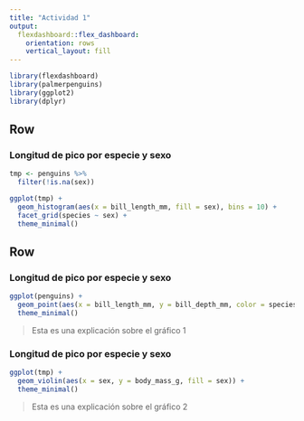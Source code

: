 ```yaml
---
title: "Actividad 1"
output: 
  flexdashboard::flex_dashboard:
    orientation: rows
    vertical_layout: fill
---
```


```r
library(flexdashboard)
library(palmerpenguins)
library(ggplot2)
library(dplyr)
```

Row
-----------------------------------------------------------------------

### Longitud de pico por especie y sexo

```r
tmp <- penguins %>%
  filter(!is.na(sex))

ggplot(tmp) +
  geom_histogram(aes(x = bill_length_mm, fill = sex), bins = 10) +
  facet_grid(species ~ sex) +
  theme_minimal()
```


Row {.tabset}
-----------------------------------------------------------------------

### Longitud de pico por especie y sexo

```r
ggplot(penguins) +
  geom_point(aes(x = bill_length_mm, y = bill_depth_mm, color = species)) +
  theme_minimal()
```

> Esta es una explicación sobre el gráfico 1

### Longitud de pico por especie y sexo

```r
ggplot(tmp) +
  geom_violin(aes(x = sex, y = body_mass_g, fill = sex)) +
  theme_minimal()
```


> Esta es una explicación sobre el gráfico 2
